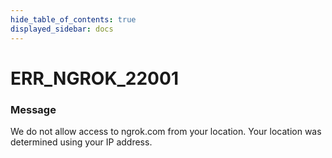 ```yaml
---
hide_table_of_contents: true
displayed_sidebar: docs
---
```



# ERR_NGROK_22001

### Message
We do not allow access to ngrok.com from your location. Your location was determined using your IP address.

<ErrorDetails error='err_ngrok_22001' />



